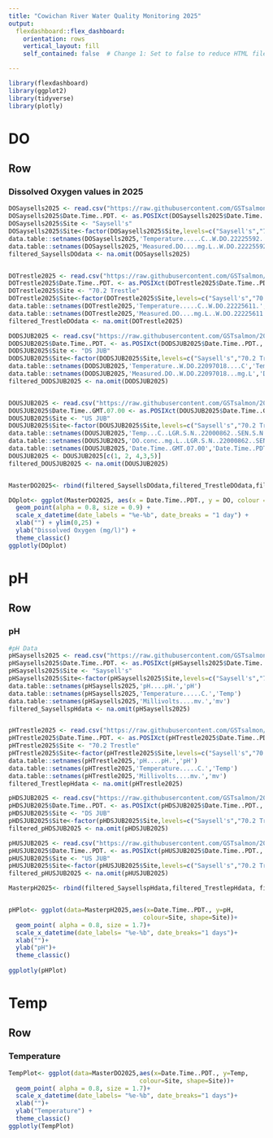 ```yaml
---
title: "Cowichan River Water Quality Monitoring 2025"
output: 
  flexdashboard::flex_dashboard:
    orientation: rows
    vertical_layout: fill
    self_contained: false  # Change 1: Set to false to reduce HTML file size

---
```


```r
library(flexdashboard)
library(ggplot2)
library(tidyverse)
library(plotly)
```

# DO {data-orientation="rows"}

## Row {data-height="650"}

### Dissolved Oxygen values in 2025

```r
DOSaysells2025 <- read.csv("https://raw.githubusercontent.com/GSTsalmon/2025Data/refs/heads/main/DOSaysell's2025.csv")
DOSaysells2025$Date.Time..PDT. <- as.POSIXct(DOSaysells2025$Date.Time..PDT., format = "%m/%d/%Y %H:%M")
DOSaysells2025$Site <- "Saysell's"
DOSaysells2025$Site<-factor(DOSaysells2025$Site,levels=c("Saysell's","70.2 Trestle","Skutz Falls", "US JUB", "DS JUB"))
data.table::setnames(DOSaysells2025,'Temperature.....C..W.DO.22225592.','Temp')
data.table::setnames(DOSaysells2025,'Measured.DO....mg.L..W.DO.22225592.','DO')
filtered_SaysellsDOdata <- na.omit(DOSaysells2025)


DOTrestle2025 <- read.csv("https://raw.githubusercontent.com/GSTsalmon/2025Data/refs/heads/main/DOTrestle2025.csv")
DOTrestle2025$Date.Time..PDT. <- as.POSIXct(DOTrestle2025$Date.Time..PDT., format = "%m/%d/%Y %H:%M")
DOTrestle2025$Site <- "70.2 Trestle"
DOTrestle2025$Site<-factor(DOTrestle2025$Site,levels=c("Saysell's","70.2 Trestle","Skutz Falls", "US JUB", "DS JUB"))
data.table::setnames(DOTrestle2025,'Temperature.....C..W.DO.22225611.','Temp')
data.table::setnames(DOTrestle2025,'Measured.DO....mg.L..W.DO.22225611.','DO')
filtered_TrestleDOdata <- na.omit(DOTrestle2025)

DODSJUB2025 <- read.csv("https://raw.githubusercontent.com/GSTsalmon/2025Data/refs/heads/main/DODSJUB2025.csv")
DODSJUB2025$Date.Time..PDT. <- as.POSIXct(DODSJUB2025$Date.Time..PDT., format = "%m/%d/%Y %H:%M")
DODSJUB2025$Site <- "DS JUB"
DODSJUB2025$Site<-factor(DODSJUB2025$Site,levels=c("Saysell's","70.2 Trestle","Skutz Falls", "US JUB", "DS JUB"))
data.table::setnames(DODSJUB2025,'Temperature..W.DO.22097018....C','Temp')
data.table::setnames(DODSJUB2025,'Measured.DO..W.DO.22097018...mg.L','DO')
filtered_DODSJUB2025 <- na.omit(DODSJUB2025)


DOUSJUB2025 <- read.csv("https://raw.githubusercontent.com/GSTsalmon/2025Data/refs/heads/main/DOUSJUB2025.csv")
DOUSJUB2025$Date.Time..GMT.07.00 <- as.POSIXct(DOUSJUB2025$Date.Time..GMT.07.00, format = "%m/%d/%Y %H:%M")
DOUSJUB2025$Site <- "US JUB"
DOUSJUB2025$Site<-factor(DOUSJUB2025$Site,levels=c("Saysell's","70.2 Trestle","Skutz Falls", "US JUB", "DS JUB"))
data.table::setnames(DOUSJUB2025,'Temp...C..LGR.S.N..22000862..SEN.S.N..22000862.','Temp')
data.table::setnames(DOUSJUB2025,'DO.conc..mg.L..LGR.S.N..22000862..SEN.S.N..22000862.','DO')
data.table::setnames(DOUSJUB2025,'Date.Time..GMT.07.00','Date.Time..PDT.')
DOUSJUB2025 <- DOUSJUB2025[c(1, 2, 4,3,5)]
filtered_DOUSJUB2025 <- na.omit(DOUSJUB2025)


MasterDO2025<- rbind(filtered_SaysellsDOdata,filtered_TrestleDOdata,filtered_DODSJUB2025,filtered_DOUSJUB2025)

DOplot<- ggplot(MasterDO2025, aes(x = Date.Time..PDT., y = DO, colour = Site, shape = Site)) +
  geom_point(alpha = 0.8, size = 0.9) +
  scale_x_datetime(date_labels = "%e-%b", date_breaks = "1 day") +
  xlab("") + ylim(0,25) +
  ylab("Dissolved Oxygen (mg/l)") +
  theme_classic()
ggplotly(DOplot)
```

# pH {data-orientation="rows"}

## Row {data-height="650"}

### pH
```r
#pH Data
pHSaysells2025 <- read.csv("https://raw.githubusercontent.com/GSTsalmon/2025Data/refs/heads/main/pHSaysell's2025.csv")
pHSaysells2025$Date.Time..PDT. <- as.POSIXct(pHSaysells2025$Date.Time..PDT., format = "%m/%d/%Y %H:%M")
pHSaysells2025$Site <- "Saysell's"
pHSaysells2025$Site<-factor(pHSaysells2025$Site,levels=c("Saysell's","70.2 Trestle","Skutz Falls", "US JUB", "DS JUB"))
data.table::setnames(pHSaysells2025,'pH....pH.','pH')
data.table::setnames(pHSaysells2025,'Temperature.....C.','Temp')
data.table::setnames(pHSaysells2025,'Millivolts....mv.','mv')
filtered_SaysellspHdata <- na.omit(pHSaysells2025)


pHTrestle2025 <- read.csv("https://raw.githubusercontent.com/GSTsalmon/2025Data/refs/heads/main/pHTrestle2025.csv")
pHTrestle2025$Date.Time..PDT. <- as.POSIXct(pHTrestle2025$Date.Time..PDT., format = "%m/%d/%Y %H:%M")
pHTrestle2025$Site <- "70.2 Trestle"
pHTrestle2025$Site<-factor(pHTrestle2025$Site,levels=c("Saysell's","70.2 Trestle","Skutz Falls", "US JUB", "DS JUB"))
data.table::setnames(pHTrestle2025,'pH....pH.','pH')
data.table::setnames(pHTrestle2025,'Temperature.....C.','Temp')
data.table::setnames(pHTrestle2025,'Millivolts....mv.','mv')
filtered_TrestlepHdata <- na.omit(pHTrestle2025)

pHDSJUB2025 <- read.csv("https://raw.githubusercontent.com/GSTsalmon/2025Data/refs/heads/main/pHDSJUB2025.csv")
pHDSJUB2025$Date.Time..PDT. <- as.POSIXct(pHDSJUB2025$Date.Time..PDT., format = "%m/%d/%Y %H:%M")
pHDSJUB2025$Site <- "DS JUB"
pHDSJUB2025$Site<-factor(pHDSJUB2025$Site,levels=c("Saysell's","70.2 Trestle","Skutz Falls", "US JUB", "DS JUB"))
filtered_pHDSJUB2025 <- na.omit(pHDSJUB2025)

pHUSJUB2025 <- read.csv("https://raw.githubusercontent.com/GSTsalmon/2025Data/refs/heads/main/pHUSJUB2025.csv")
pHUSJUB2025$Date.Time..PDT. <- as.POSIXct(pHUSJUB2025$Date.Time..PDT., format = "%m/%d/%Y %H:%M")
pHUSJUB2025$Site <- "US JUB"
pHUSJUB2025$Site<-factor(pHUSJUB2025$Site,levels=c("Saysell's","70.2 Trestle","Skutz Falls", "US JUB", "DS JUB"))
filtered_pHUSJUB2025 <- na.omit(pHUSJUB2025)

MasterpH2025<- rbind(filtered_SaysellspHdata,filtered_TrestlepHdata, filtered_pHDSJUB2025,filtered_pHUSJUB2025)


pHPlot<- ggplot(data=MasterpH2025,aes(x=Date.Time..PDT., y=pH,
                                     colour=Site, shape=Site))+
  geom_point( alpha = 0.8, size = 1.7)+
  scale_x_datetime(date_labels= "%e-%b", date_breaks="1 days")+
  xlab("")+
  ylab("pH")+
  theme_classic() 
 
ggplotly(pHPlot)

```

# Temp {data-orientation="rows"}

## Row {data-height="650"}

### Temperature

```r
TempPlot<- ggplot(data=MasterDO2025,aes(x=Date.Time..PDT., y=Temp,
                                    colour=Site, shape=Site))+
  geom_point( alpha = 0.8, size = 1.7)+
  scale_x_datetime(date_labels= "%e-%b", date_breaks="1 days")+
  xlab("")+
  ylab("Temperature") +
  theme_classic() 
ggplotly(TempPlot)
```

